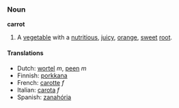 ===Noun===
'''carrot''' 

# A [[vegetable]] with a [[nutritious]], [[juicy]], [[orange]], [[sweet]] [[root]].

====Translations====
*Dutch: [[wortel]] ''m'', [[peen]] ''m''
*Finnish: [[porkkana]]
*French: [[carotte]] ''f''
*Italian: [[carota]] ''f''
*Spanish: [[zanahória]]